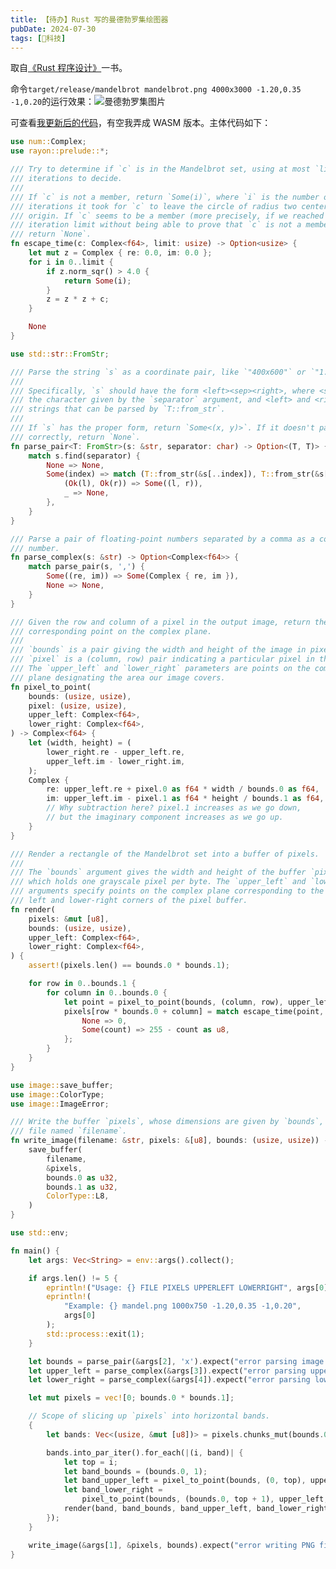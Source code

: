 ```yaml
---
title: 【待办】Rust 写的曼德勃罗集绘图器
pubDate: 2024-07-30
tags: [🔭科技]
---
```


取自[《Rust 程序设计》]一书。

命令`target/release/mandelbrot mandelbrot.png 4000x3000 -1.20,0.35 -1,0.20`的运行效果：![曼德勃罗集图片](/images/mandelbrot.png)

可查看[我更新后的代码]，有空我弄成 WASM 版本。主体代码如下：

```rust
use num::Complex;
use rayon::prelude::*;

/// Try to determine if `c` is in the Mandelbrot set, using at most `limit`
/// iterations to decide.
///
/// If `c` is not a member, return `Some(i)`, where `i` is the number of
/// iterations it took for `c` to leave the circle of radius two centered on the
/// origin. If `c` seems to be a member (more precisely, if we reached the
/// iteration limit without being able to prove that `c` is not a member),
/// return `None`.
fn escape_time(c: Complex<f64>, limit: usize) -> Option<usize> {
    let mut z = Complex { re: 0.0, im: 0.0 };
    for i in 0..limit {
        if z.norm_sqr() > 4.0 {
            return Some(i);
        }
        z = z * z + c;
    }

    None
}

use std::str::FromStr;

/// Parse the string `s` as a coordinate pair, like `"400x600"` or `"1.0,0.5"`.
///
/// Specifically, `s` should have the form <left><sep><right>, where <sep> is
/// the character given by the `separator` argument, and <left> and <right> are both
/// strings that can be parsed by `T::from_str`.
///
/// If `s` has the proper form, return `Some<(x, y)>`. If it doesn't parse
/// correctly, return `None`.
fn parse_pair<T: FromStr>(s: &str, separator: char) -> Option<(T, T)> {
    match s.find(separator) {
        None => None,
        Some(index) => match (T::from_str(&s[..index]), T::from_str(&s[index + 1..])) {
            (Ok(l), Ok(r)) => Some((l, r)),
            _ => None,
        },
    }
}

/// Parse a pair of floating-point numbers separated by a comma as a complex
/// number.
fn parse_complex(s: &str) -> Option<Complex<f64>> {
    match parse_pair(s, ',') {
        Some((re, im)) => Some(Complex { re, im }),
        None => None,
    }
}

/// Given the row and column of a pixel in the output image, return the
/// corresponding point on the complex plane.
///
/// `bounds` is a pair giving the width and height of the image in pixels.
/// `pixel` is a (column, row) pair indicating a particular pixel in that image.
/// The `upper_left` and `lower_right` parameters are points on the complex
/// plane designating the area our image covers.
fn pixel_to_point(
    bounds: (usize, usize),
    pixel: (usize, usize),
    upper_left: Complex<f64>,
    lower_right: Complex<f64>,
) -> Complex<f64> {
    let (width, height) = (
        lower_right.re - upper_left.re,
        upper_left.im - lower_right.im,
    );
    Complex {
        re: upper_left.re + pixel.0 as f64 * width / bounds.0 as f64,
        im: upper_left.im - pixel.1 as f64 * height / bounds.1 as f64,
        // Why subtraction here? pixel.1 increases as we go down,
        // but the imaginary component increases as we go up.
    }
}

/// Render a rectangle of the Mandelbrot set into a buffer of pixels.
///
/// The `bounds` argument gives the width and height of the buffer `pixels`,
/// which holds one grayscale pixel per byte. The `upper_left` and `lower_right`
/// arguments specify points on the complex plane corresponding to the upper-
/// left and lower-right corners of the pixel buffer.
fn render(
    pixels: &mut [u8],
    bounds: (usize, usize),
    upper_left: Complex<f64>,
    lower_right: Complex<f64>,
) {
    assert!(pixels.len() == bounds.0 * bounds.1);

    for row in 0..bounds.1 {
        for column in 0..bounds.0 {
            let point = pixel_to_point(bounds, (column, row), upper_left, lower_right);
            pixels[row * bounds.0 + column] = match escape_time(point, 255) {
                None => 0,
                Some(count) => 255 - count as u8,
            };
        }
    }
}

use image::save_buffer;
use image::ColorType;
use image::ImageError;

/// Write the buffer `pixels`, whose dimensions are given by `bounds`, to the
/// file named `filename`.
fn write_image(filename: &str, pixels: &[u8], bounds: (usize, usize)) -> Result<(), ImageError> {
    save_buffer(
        filename,
        &pixels,
        bounds.0 as u32,
        bounds.1 as u32,
        ColorType::L8,
    )
}

use std::env;

fn main() {
    let args: Vec<String> = env::args().collect();

    if args.len() != 5 {
        eprintln!("Usage: {} FILE PIXELS UPPERLEFT LOWERRIGHT", args[0]);
        eprintln!(
            "Example: {} mandel.png 1000x750 -1.20,0.35 -1,0.20",
            args[0]
        );
        std::process::exit(1);
    }

    let bounds = parse_pair(&args[2], 'x').expect("error parsing image dimensions");
    let upper_left = parse_complex(&args[3]).expect("error parsing upper left corner point");
    let lower_right = parse_complex(&args[4]).expect("error parsing lower right corner point");

    let mut pixels = vec![0; bounds.0 * bounds.1];

    // Scope of slicing up `pixels` into horizontal bands.
    {
        let bands: Vec<(usize, &mut [u8])> = pixels.chunks_mut(bounds.0).enumerate().collect();

        bands.into_par_iter().for_each(|(i, band)| {
            let top = i;
            let band_bounds = (bounds.0, 1);
            let band_upper_left = pixel_to_point(bounds, (0, top), upper_left, lower_right);
            let band_lower_right =
                pixel_to_point(bounds, (bounds.0, top + 1), upper_left, lower_right);
            render(band, band_bounds, band_upper_left, band_lower_right);
        });
    }

    write_image(&args[1], &pixels, bounds).expect("error writing PNG file");
}
```

[《Rust 程序设计》]: https://book.douban.com/subject/36547630/
[我更新后的代码]: https://github.com/andyluss/mandelbrot

